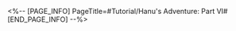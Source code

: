 <%-- [PAGE_INFO]
PageTitle=#Tutorial/Hanu's Adventure: Part VI#
[END_PAGE_INFO] --%>
{{Tutorial
|sort      = 709101
|title     = Hanu's Adventure: Part VI
|subtitle  = 
|type      = Adventure
|about     = 
|image1    = Tutorial Hanu's Adventure Part VI 1.png{{subst:void|<!--$UPLOAD:<<SpriteOutput/TutorialPic/TutorialPage_709101.png>-<Tutorial Hanu's Adventure Part VI 1.png>-<Tutorial Files>>-->}}
|text1     = Boss Stone's minions will experience true calamity when Hanu gets his Hanu Launcher! After taking aim at an enemy, hitting the fire button will unleash the Hanu Rocket and consume ammunition.
|image2    = Tutorial Hanu's Adventure Part VI 2.png{{subst:void|<!--$UPLOAD:<<SpriteOutput/TutorialPic/TutorialPage_709102.png>-<Tutorial Hanu's Adventure Part VI 2.png>-<Tutorial Files>>-->}}
|text2     = Enemies will drop ammo after being defeated. If one round of ammo hits multiple enemies, more ammo is dropped at once.
|image3    = Tutorial Hanu's Adventure Part VI 3.png{{subst:void|<!--$UPLOAD:<<SpriteOutput/TutorialPic/TutorialPage_709103.png>-<Tutorial Hanu's Adventure Part VI 3.png>-<Tutorial Files>>-->}}
|text3     = If Brother Hanu has no more ammo left, you can return to Hanu Launcher's position to unlock the Hanu Rocket again and replenish 1 ammo.
}}